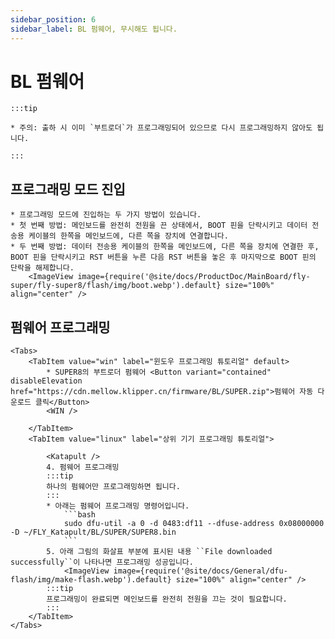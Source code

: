 ```yaml
---
sidebar_position: 6
sidebar_label: BL 펌웨어, 무시해도 됩니다.
---
```



# BL 펌웨어

    :::tip

    * 주의: 출하 시 이미 `부트로더`가 프로그래밍되어 있으므로 다시 프로그래밍하지 않아도 됩니다.

    :::

## 프로그래밍 모드 진입


    * 프로그래밍 모드에 진입하는 두 가지 방법이 있습니다.
    * 첫 번째 방법: 메인보드를 완전히 전원을 끈 상태에서, BOOT 핀을 단락시키고 데이터 전송용 케이블의 한쪽을 메인보드에, 다른 쪽을 장치에 연결합니다.
    * 두 번째 방법: 데이터 전송용 케이블의 한쪽을 메인보드에, 다른 쪽을 장치에 연결한 후, BOOT 핀을 단락시키고 RST 버튼을 누른 다음 RST 버튼을 놓은 후 마지막으로 BOOT 핀의 단락을 해제합니다.
        <ImageView image={require('@site/docs/ProductDoc/MainBoard/fly-super/fly-super8/flash/img/boot.webp').default} size="100%" align="center" />

## 펌웨어 프로그래밍

    <Tabs>
        <TabItem value="win" label="윈도우 프로그래밍 튜토리얼" default>
            * SUPER8의 부트로더 펌웨어 <Button variant="contained" disableElevation href="https://cdn.mellow.klipper.cn/firmware/BL/SUPER.zip">펌웨어 자동 다운로드 클릭</Button>
            <WIN />
            
        </TabItem>
        <TabItem value="linux" label="상위 기기 프로그래밍 튜토리얼">
            
            <Katapult />
            4. 펌웨어 프로그래밍
            :::tip
            하나의 펌웨어만 프로그래밍하면 됩니다.
            :::
            * 아래는 펌웨어 프로그래밍 명령어입니다.
                ```bash
                sudo dfu-util -a 0 -d 0483:df11 --dfuse-address 0x08000000 -D ~/FLY_Katapult/BL/SUPER/SUPER8.bin
                ```
            5. 아래 그림의 화살표 부분에 표시된 내용 ``File downloaded successfully``이 나타나면 프로그래밍 성공입니다.
                <ImageView image={require('@site/docs/General/dfu-flash/img/make-flash.webp').default} size="100%" align="center" />
            :::tip
            프로그래밍이 완료되면 메인보드를 완전히 전원을 끄는 것이 필요합니다.
            :::
        </TabItem>
    </Tabs>

